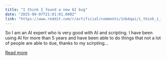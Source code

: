 ```yaml
---
title: "I think I found a new AI bug"
date: "2025-09-07T21:01:01.000Z"
link: "https://www.reddit.com/r/artificial/comments/1nb4qai/i_think_i_found_a_new_ai_bug/"
---
```


So I am an AI expert who is very good with AI and scripting. I have been using AI for more than 5 years and have been able to do things that not a lot of people are able to due, thanks to my scirpting...

[Read more](https://www.reddit.com/r/artificial/comments/1nb4qai/i_think_i_found_a_new_ai_bug/)
